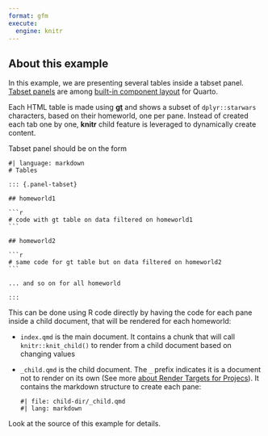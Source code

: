 ```yaml
---
format: gfm
execute: 
  engine: knitr
---
```


## About this example

In this example, we are presenting several tables inside a tabset panel. [Tabset panels](https://quarto.org/docs/interactive/layout.html#tabset-panel) are among [built-in component layout](https://quarto.org/docs/interactive/layout.html) for Quarto.

Each HTML table is made using [**gt**](https://gt.rstudio.com) and shows a subset of `dplyr::starwars` characters, based on their homeworld, one per pane. Instead of created each tab one by one, **knitr** child feature is leveraged to dynamically create content. 

Tabset panel should be on the form 

````verbatim
#| language: markdown
# Tables

::: {.panel-tabset}

## homeworld1 

```r
# code with gt table on data filtered on homeworld1
```

## homeworld2

```r
# same code for gt table but on data filtered on homeworld2
```

... and so on for all homeworld

:::

````


This can be done using R code directly by having the code for each pane inside a child document, that will be rendered for each homeworld:

* `index.qmd` is the main document. It contains a chunk that will call `knitr::knit_child()` to render from a child document based on changing values
* `_child.qmd` is the child document. The `_` prefix indicates it is a document not to render on its own (See more [about Render Targets for Projecs](https://quarto.org/docs/projects/quarto-projects.html#render-targets)). It contains the markdown structure to create each pane:

  ```embed
  #| file: child-dir/_child.qmd
  #| lang: markdown
  ```

Look at the source of this example for details.